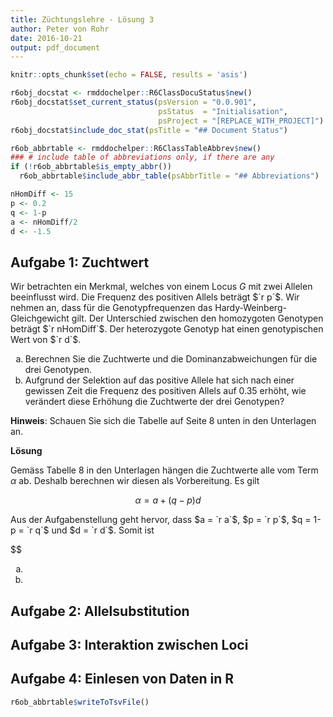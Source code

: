 ```yaml
---
title: Züchtungslehre - Lösung 3
author: Peter von Rohr
date: 2016-10-21
output: pdf_document
---
```


```r
knitr::opts_chunk$set(echo = FALSE, results = 'asis')
```

```r
r6obj_docstat <- rmddochelper::R6ClassDocuStatus$new()
r6obj_docstat$set_current_status(psVersion = "0.0.901",
                                 psStatus  = "Initialisation",
                                 psProject = "[REPLACE_WITH_PROJECT]")
r6obj_docstat$include_doc_stat(psTitle = "## Document Status")
```


```r
r6ob_abbrtable <- rmddochelper::R6ClassTableAbbrev$new()
### # include table of abbreviations only, if there are any
if (!r6ob_abbrtable$is_empty_abbr())
  r6ob_abbrtable$include_abbr_table(psAbbrTitle = "## Abbreviations")
```

```r
nHomDiff <- 15
p <- 0.2
q <- 1-p
a <- nHomDiff/2
d <- -1.5
```

## Aufgabe 1: Zuchtwert
Wir betrachten ein Merkmal, welches von einem Locus $G$ mit zwei Allelen beeinflusst wird. Die Frequenz des positiven Allels beträgt $`r p`$. Wir nehmen an, dass für die Genotypfrequenzen das Hardy-Weinberg-Gleichgewicht gilt. Der Unterschied zwischen den homozygoten Genotypen beträgt $`r nHomDiff`$. Der heterozygote Genotyp hat einen genotypischen Wert von $`r d`$. 

a) Berechnen Sie die Zuchtwerte und die Dominanzabweichungen für die drei Genotypen.
b) Aufgrund der Selektion auf das positive Allele hat sich nach einer gewissen Zeit die Frequenz des positiven Allels auf $0.35$ erhöht, wie verändert diese Erhöhung die Zuchtwerte der drei Genotypen?

__Hinweis__: Schauen Sie sich die Tabelle auf Seite 8 unten in den Unterlagen an.

__Lösung__

Gemäss Tabelle 8 in den Unterlagen hängen die Zuchtwerte alle vom Term $\alpha$ ab. Deshalb berechnen wir diesen als Vorbereitung. Es gilt

$$\alpha = a + (q-p)d$$

Aus der Aufgabenstellung geht hervor, dass $a = `r a`$, $p = `r p`$, $q = 1-p = `r q`$ und $d = `r d`$. Somit ist 

$$


a)

b)

## Aufgabe 2: Allelsubstitution


## Aufgabe 3: Interaktion zwischen Loci


## Aufgabe 4: Einlesen von Daten in R



```r
r6ob_abbrtable$writeToTsvFile()
```
<!-- END of document                 -- 
  -- Below this must not be anything -->
